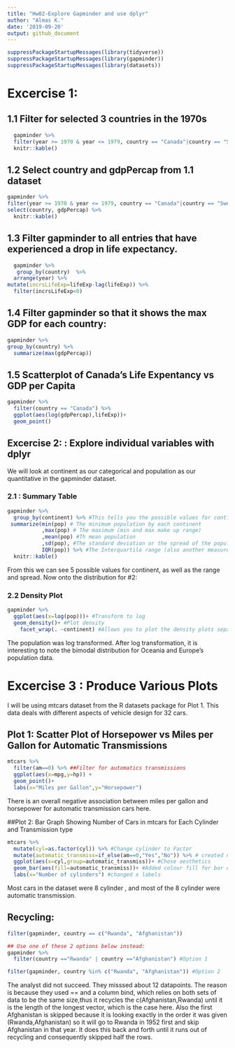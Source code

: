 ```yaml
---
title: "Hw02-Explore Gapminder and use dplyr"
author: "Almas K."
date: '2019-09-20'
output: github_document
---
```


```r
suppressPackageStartupMessages(library(tidyverse)) 
suppressPackageStartupMessages(library(gapminder))
suppressPackageStartupMessages(library(datasets))
```
# Excercise 1:

## 1.1 Filter for selected 3 countries in the 1970s 
```r
  gapminder %>% 
  filter(year >= 1970 & year <= 1979, country == "Canada"|country == "Sweden"|country == "Pakistan")%>%
  knitr::kable()
```

## 1.2 Select country and gdpPercap from 1.1 dataset
```r
gapminder %>% 
filter(year >= 1970 & year <= 1979, country == "Canada"|country == "Sweden"|country == "Pakistan") %>%
select(country, gdpPercap) %>%
  knitr::kable()
```

## 1.3 Filter gapminder to all entries that have experienced a drop in life expectancy.
```r
  gapminder %>%
   group_by(country)  %>%
  arrange(year) %>%
mutate(incrsLifeExp=lifeExp-lag(lifeExp)) %>%
  filter(incrsLifeExp<0)
```

## 1.4 Filter gapminder so that it shows the max GDP for each country:
```r
gapminder %>% 
group_by(country) %>%
  summarize(max(gdpPercap)) 
```

## 1.5 Scatterplot of Canada's Life Expentancy vs GDP per Capita
```r
gapminder %>%
  filter(country == "Canada") %>%
  ggplot(aes(log(gdpPercap),lifeExp))+
  geom_point()
```

## Excercise 2: : Explore individual variables with dplyr
We will look at continent as our categorical and population as our quantitative in the gapminder dataset.

### 2.1 : Summary Table
```r

gapminder %>% 
  group_by(continent) %>% #This tells you the possible values for continent
 summarize(min(pop) # The minimum population by each continent
           ,max(pop) # The maximum (min and max make up range)
           ,mean(pop) #Th mean population
           ,sd(pop), #The standard deviation or the spread of the population
           IQR(pop)) %>% #The Interquartile range (also another measure of spread)
  knitr::kable()
```

From this we can see 5 possible values for continent, as well as the range and spread. Now onto the distribution for #2:

### 2.2 Density Plot 
```r
gapminder %>% 
  ggplot(aes(x=log(pop)))+ #Transform to log 
  geom_density()+ #Plot density
    facet_wrap(. ~continent) #Allows you to plot the density plots separately for each continent and side by side 

```

The population was log transformed. After log transformation, it is interesting to note the bimodal distribution for Oceania and Europe's population data.

# Excercise 3 : Produce Various Plots
I will be using mtcars dataset from the R datasets package for Plot 1. This data deals with different aspects of vehicle design for 32 cars.

## Plot 1: Scatter Plot of Horsepower vs Miles per Gallon for Automatic Transmissions
```r
mtcars %>% 
  filter(am==0) %>% ##Filter for automatics transmissions
  ggplot(aes(x=mpg,y=hp)) + 
  geom_point()+
  labs(x="Miles per Gallon",y="Horsepower")
```

There is an overall negative association between miles per gallon and horsepower for automatic transmission cars here. 

##Plot 2: Bar Graph Showing Number of Cars in mtcars for Each Cylinder and Transmission type 
```r
mtcars %>%
  mutate(cyl=as.factor(cyl)) %>% #Change cylinder to Factor
  mutate(automatic_transmiss=if_else(am==0,"Yes","No")) %>% # created new factor for transmission
  ggplot(aes(x=cyl,group=automatic_transmiss))+ #Chose aesthetics
  geom_bar(aes(fill=automatic_transmiss))+ #Added colour fill for bar chart 
  labs(x="Number of cylinders") #changed x labels 

```

Most cars in the dataset were 8 cylinder , and most of the 8 cylinder were automatic transmission.

## Recycling:
```r
filter(gapminder, country == c("Rwanda", "Afghanistan")) 

## Use one of these 2 options below instead:
gapminder %>% 
  filter(country =="Rwanda" | country =="Afghanistan") #Option 1

filter(gapminder, country %in% c("Rwanda", "Afghanistan")) #Option 2
```

The analyst did not succeed. They misssed about 12 datapoints. The reason is because they used == and a column bind, which relies on both sets of data to be the same size,thus it recycles the c(Afghanistan,Rwanda) until it is the length of the longest vector, which is the case here. Also the first Afghanistan is skipped because it is looking exactly in the order it was given (Rwanda,Afghanistan) so it will go to Rwanda in 1952 first and skip Afghanistan in that year. It does this back and forth until it runs out of recycling and consequently skipped half the rows. 

